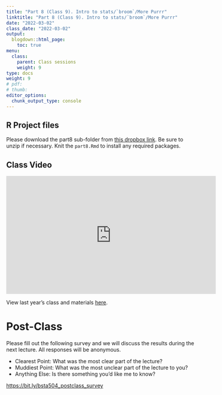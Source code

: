 ```yaml
---
title: "Part 8 (Class 9). Intro to stats/`broom`/More Purrr"
linktitle: "Part 8 (Class 9). Intro to stats/`broom`/More Purrr"
date: "2022-03-02"
class_date: "2022-03-02"
output:
  blogdown::html_page:
    toc: true
menu:
  class:
    parent: Class sessions
    weight: 9
type: docs
weight: 9
# pdf: 
# thumb: 
editor_options: 
  chunk_output_type: console
---
```



## R Project files

Please download the part8 sub-folder from [this dropbox link](https://www.dropbox.com/sh/q4z72523kl84ywp/AAASb1YIFRpxzrjOeq1FVcXua?dl=0). Be sure to unzip if necessary. Knit the `part8.Rmd` to install any required packages.

## Class Video

<iframe width="560" height="315" src="https://www.youtube.com/embed/X73yjK2zhH4" frameborder="0" allow="accelerometer; autoplay; clipboard-write; encrypted-media; gyroscope; picture-in-picture" allowfullscreen></iframe>


View last year's class and materials [here](https://sph-r-programming-2022.netlify.app/class/09-class/).

# Post-Class

Please fill out the following survey and we will discuss the results during the next lecture. All responses will be anonymous.

- Clearest Point: What was the most clear part of the lecture?
- Muddiest Point: What was the most unclear part of the lecture to you?
- Anything Else: Is there something you'd like me to know?

<https://bit.ly/bsta504_postclass_survey>

